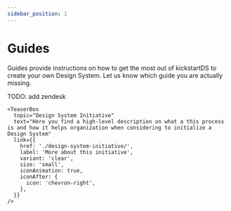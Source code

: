 ```yaml
---
sidebar_position: 1
---
```



# Guides

Guides provide instructions on how to get the most out of kickstartDS to create your own Design System. Let us know which guide you are actually missing.

TODO: add zendesk

<div ks-theme="docs">
  <Columns columns={3} gutter="md" switchAt={768}>
    <TeaserBox
      topic="Create your Design System"
      text="This is basically the main guide. It explains how you get your first Design System setup in five simple steps"
      link={{
        href: './create/',
        label: 'See starter guide',
        variant: 'clear',
        size: 'small',
        iconAnimation: true,
        iconAfter: {
          icon: 'chevron-right',
        },
      }}
    />
    <TeaserBox
      topic="Components"
      text="Learn about the different ways on how you use base components from kickstartDS to create your own and more complex components"
      link={{
        href: './components/',
        label: 'Explore components guides',
        variant: 'clear',
        size: 'small',
        iconAnimation: true,
        iconAfter: {
          icon: 'chevron-right',
        },
      }}
    />
    <TeaserBox
      topic="Examples"
      text="These instructions guide you through some common examples to show you how to adapt or customize components to your own needs"
      link={{
        href: './examples/',
        label: 'Check examples',
        variant: 'clear',
        size: 'small',
        iconAnimation: true,
        iconAfter: {
          icon: 'chevron-right',
        },
      }}
    />
    <TeaserBox
      topic="Migrations"
      text="Find informationen on how to upgrade from older versions of kickstartDS to v2.0.0"
      link={{
        href: './migrations/',
        label: 'Read migration guide',
        variant: 'clear',
        size: 'small',
        iconAnimation: true,
        iconAfter: {
          icon: 'chevron-right',
        },
      }}
    />
    <TeaserBox
      topic="Using our starter"
      text="TODO: add short intro description about the starters"
      link={{
        href: './use-our-starter/',
        label: 'See starters',
        variant: 'clear',
        size: 'small',
        iconAnimation: true,
        iconAfter: {
          icon: 'chevron-right',
        },
      }}
    />

    <TeaserBox
      topic="Design System Initiative"
      text="Here you find a high-level description on what a this process is and how it helps organization when considering to initialize a Design System"
      link={{
        href: './design-system-initiative/',
        label: 'More about this initiative',
        variant: 'clear',
        size: 'small',
        iconAnimation: true,
        iconAfter: {
          icon: 'chevron-right',
        },
      }}
    />

  </Columns>
</div>
